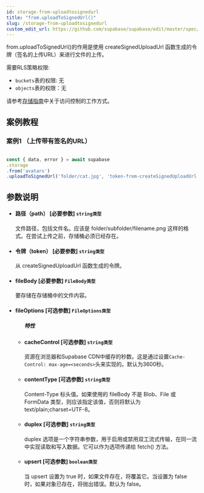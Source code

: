 ```yaml
---
id: storage-from-uploadtosignedurl
title: "from.uploadToSignedUrl()"
slug: /storage-from-uploadtosignedurl
custom_edit_url: https://github.com/supabase/supabase/edit/master/spec/supabase_js_v2.yml
---
```


from.uploadToSignedUrl()的作用是使用 createSignedUploadUrl 函数生成的令牌（签名的上传URL）来进行文件的上传。

需要RLS策略权限:
  - `buckets`表的权限: 无
  - `objects`表的权限：无

请参考[存储指南](/docs/guides/storage#access-control)中关于访问控制的工作方式。


## 案例教程

### 案例1 （上传带有签名的URL）

<Tabs scrollable size="small" type="underlined" defaultActiveId="demo2">

<TabPanel id="demo2" label="使用方法">

  ```ts
                                                                                   
const { data, error } = await supabase
  .storage
  .from('avatars')
  .uploadToSignedUrl('folder/cat.jpg', 'token-from-createSignedUploadUrl', file)
  ```

</TabPanel>
</Tabs>










## 参数说明


<ul className="method-list-group">
  
<li className="method-list-item">
  <h4 className="method-list-item-label">
    <span className="method-list-item-label-name">
      路径（path）
    </span>
    <span className="method-list-item-label-badge required">
      [必要参数]
    </span>
    <span className="method-list-item-validation">
      <code>string类型</code>
    </span>
  </h4>
  <div class="method-list-item-description">

文件路径，包括文件名。应该是 folder/subfolder/filename.png 这样的格式。在尝试上传之前，存储桶必须已经存在。

  </div>
  
</li>


<li className="method-list-item">
  <h4 className="method-list-item-label">
    <span className="method-list-item-label-name">
      令牌（token）
    </span>
    <span className="method-list-item-label-badge required">
      [必要参数]
    </span>
    <span className="method-list-item-validation">
      <code>string类型</code>
    </span>
  </h4>
  <div class="method-list-item-description">

从 createSignedUploadUrl 函数生成的令牌。

  </div>
  
</li>

<li className="method-list-item">
  <h4 className="method-list-item-label">
    <span className="method-list-item-label-name">
      fileBody
    </span>
    <span className="method-list-item-label-badge required">
      [必要参数]
    </span>
    <span className="method-list-item-validation">
      <code>FileBody类型</code>
    </span>
  </h4>
  <div class="method-list-item-description">

要存储在存储桶中的文件内容。

  </div>
  
</li>







<li className="method-list-item">
  <h4 className="method-list-item-label">
    <span className="method-list-item-label-name">
      fileOptions
    </span>
    <span className="method-list-item-label-badge false">
      [可选参数]
    </span>
    <span className="method-list-item-validation">
      <code>FileOptions类型</code>
    </span>
  </h4>
  
<ul className="method-list-group">
  <h5 class="method-list-title method-list-title-isChild expanded">特性</h5>


<li className="method-list-item">
  <h4 className="method-list-item-label">
    <span className="method-list-item-label-name">
      cacheControl
    </span>
    <span className="method-list-item-label-badge required">
      [可选参数]
    </span>
    <span className="method-list-item-validation">
      <code>string类型</code> 
    </span>
  </h4>
  <div class="method-list-item-description">

资源在浏览器和Supabase CDN中缓存的秒数。这是通过设置`Cache-Control: max-age=<seconds>`头来实现的。默认为3600秒。

  </div>
  
</li>



<li className="method-list-item">
  <h4 className="method-list-item-label">
    <span className="method-list-item-label-name">
      contentType
    </span>
    <span className="method-list-item-label-badge required">
      [可选参数]
    </span>
    <span className="method-list-item-validation">
      <code>string类型</code>
    </span>
  </h4>
  <div class="method-list-item-description">

Content-Type 标头值。如果使用的 fileBody 不是 Blob、File 或 FormData 类型，则应该指定该值，否则将默认为 text/plain;charset=UTF-8。

  </div>
  
</li>


<li className="method-list-item">
  <h4 className="method-list-item-label">
    <span className="method-list-item-label-name">
      duplex
    </span>
    <span className="method-list-item-label-badge required">
      [可选参数]
    </span>
    <span className="method-list-item-validation">
      <code>string类型</code>
    </span>
  </h4>
  <div class="method-list-item-description">

duplex 选项是一个字符串参数，用于启用或禁用双工流式传输，在同一流中实现读取和写入数据。它可以作为选项传递给 fetch() 方法。

  </div>
  
</li>



<li className="method-list-item">
  <h4 className="method-list-item-label">
    <span className="method-list-item-label-name">
      upsert
    </span>
    <span className="method-list-item-label-badge required">
      [可选参数]
    </span>
    <span className="method-list-item-validation">
      <code>boolean类型</code>
    </span>
  </h4>
  <div class="method-list-item-description">

当 upsert 设置为 true 时，如果文件存在，将覆盖它。当设置为 false 时，如果对象已存在，将抛出错误。默认为 false。

  </div>
  
</li>



</ul>

</li>

</ul>